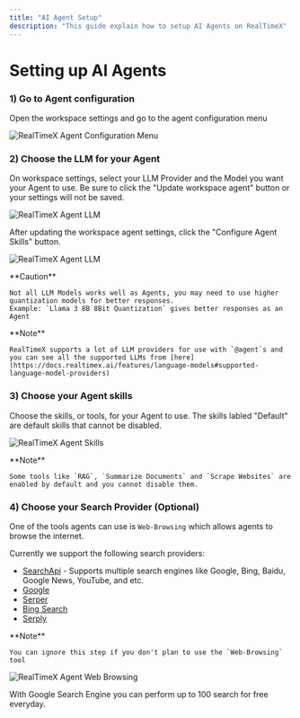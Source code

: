 ```yaml
---
title: "AI Agent Setup"
description: "This guide explain how to setup AI Agents on RealTimeX"
---
```



# Setting up AI Agents

### 1) Go to Agent configuration

Open the workspace settings and go to the agent configuration menu

<Image
  src="/images/realtimex-setup/agent-configuration/configuration-menu.png"
  height={1080}
  width={1920}
  quality={100}
  alt="RealTimeX Agent Configuration Menu"
/>

### 2) Choose the LLM for your Agent

On workspace settings, select your LLM Provider and the Model you want your Agent to use. Be sure to click the "Update workspace agent" button or your settings will not be saved.

<Image
  src="/images/realtimex-setup/agent-configuration/llm.png"
  height={1080}
  width={1920}
  quality={100}
  alt="RealTimeX Agent LLM"
/>

After updating the workspace agent settings, click the "Configure Agent Skills" button.

<Image
  src="/images/realtimex-setup/agent-configuration/configure-agent-skills-button.png"
  height={1080}
  width={1920}
  quality={100}
  alt="RealTimeX Agent LLM"
/>

<Callout type="error" emoji="️⚠️">
  **Caution**

    Not all LLM Models works well as Agents, you may need to use higher quantization models for better responses.
    Example: `Llama 3 8B 8Bit Quantization` gives better responses as an Agent

</Callout>

<Callout type="info" emoji="️ℹ️">
  **Note**

    RealTimeX supports a lot of LLM providers for use with `@agent`s and you can see all the supported LLMs from [here](https://docs.realtimex.ai/features/language-models#supported-language-model-providers)

</Callout>

### 3) Choose your Agent skills

Choose the skills, or tools, for your Agent to use. The skills labled "Default" are default skills that cannot be disabled.

<Image
  src="/images/realtimex-setup/agent-configuration/tools.png"
  height={1080}
  width={1920}
  quality={100}
  alt="RealTimeX Agent Skills"
/>

<Callout type="info" emoji="️ℹ️">
  **Note**

    Some tools like `RAG`, `Summarize Documents` and `Scrape Websites` are enabled by default and you cannot disable them.

</Callout>

### 4) Choose your Search Provider (Optional)

One of the tools agents can use is `Web-Browsing` which allows agents to browse the internet.

Currently we support the following search providers:

- [SearchApi](https://www.searchapi.io/) - Supports multiple search engines like Google, Bing, Baidu, Google News, YouTube, and etc.
- [Google](https://www.google.com/)
- [Serper](https://serper.dev/)
- [Bing Search](https://azure.microsoft.com/en-us/pricing/details/cognitive-services/bing-entity-search-api/)
- [Serply](https://serply.io/)

<Callout type="info" emoji="️ℹ️">
  **Note**

    You can ignore this step if you don't plan to use the `Web-Browsing` tool

</Callout>

<Image
  src="/images/realtimex-setup/agent-configuration/search.png"
  height={1080}
  width={1920}
  quality={100}
  alt="RealTimeX Agent Web Browsing"
/>

With Google Search Engine you can perform up to 100 search for free everyday.

